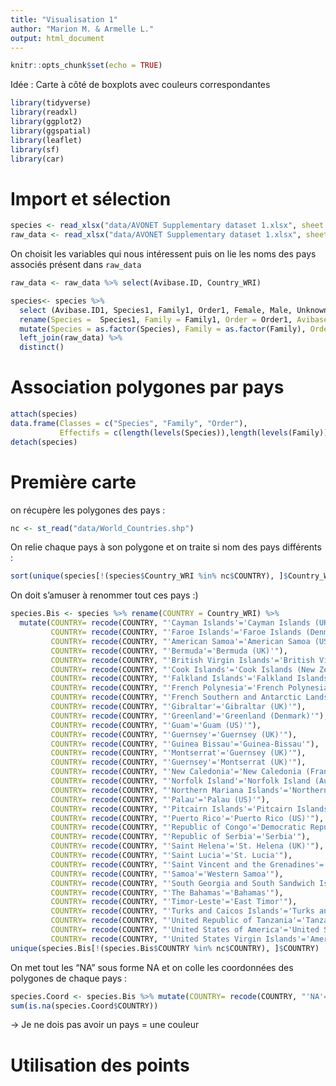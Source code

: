 ```yaml
---
title: "Visualisation 1"
author: "Marion M. & Armelle L."
output: html_document
---
```


```r
knitr::opts_chunk$set(echo = TRUE)
```

Idée : Carte à côté de boxplots avec couleurs correspondantes 

```r
library(tidyverse)
library(readxl)
library(ggplot2)
library(ggspatial)
library(leaflet)
library(sf)
library(car)
```

# Import et sélection 

```r
species <- read_xlsx("data/AVONET Supplementary dataset 1.xlsx", sheet = 2) # on utilise les données de BirdLife
raw_data <- read_xlsx("data/AVONET Supplementary dataset 1.xlsx", sheet = 6) # utile car colonne 'COUNTRY' 
```

On choisit les variables qui nous intéressent puis on lie les noms des pays associés présent dans `raw_data`
```r
raw_data <- raw_data %>% select(Avibase.ID, Country_WRI)

species<- species %>% 
  select (Avibase.ID1, Species1, Family1, Order1, Female, Male, Unknown, Beak.Length_Culmen, Beak.Length_Nares, Beak.Width, Beak.Depth, Tarsus.Length, Wing.Length, Kipps.Distance, `Hand-Wing.Index`, Tail.Length, Mass, Habitat, Habitat.Density, Migration, Trophic.Level, Trophic.Niche, Primary.Lifestyle, Min.Latitude, Max.Latitude, Centroid.Latitude, Centroid.Longitude, Range.Size) %>% 
  rename(Species =  Species1, Family = Family1, Order = Order1, Avibase.ID= Avibase.ID1) %>% 
  mutate(Species = as.factor(Species), Family = as.factor(Family), Order = as.factor(Order)) %>% 
  left_join(raw_data) %>% 
  distinct()

```
# Association polygones par pays 

```r
attach(species)
data.frame(Classes = c("Species", "Family", "Order"), 
           Effectifs = c(length(levels(Species)),length(levels(Family)),length(levels(Order))))
detach(species)
```

# Première carte 

on récupère les polygones des pays : 
```r
nc <- st_read("data/World_Countries.shp")
```

On relie chaque pays à son polygone et on traite si nom des pays différents :
```r
sort(unique(species[!(species$Country_WRI %in% nc$COUNTRY), ]$Country_WRI)) # Pays pas reconnu dans `nc`
```
On doit s'amuser à renommer tout ces pays :) 
```r
species.Bis <- species %>% rename(COUNTRY = Country_WRI) %>% 
  mutate(COUNTRY= recode(COUNTRY, "'Cayman Islands'='Cayman Islands (UK)'"), 
         COUNTRY= recode(COUNTRY, "'Faroe Islands'='Faroe Islands (Denmark)'"), 
         COUNTRY= recode(COUNTRY, "'American Samoa'='American Samoa (US)'"),
         COUNTRY= recode(COUNTRY, "'Bermuda'='Bermuda (UK)'"), 
         COUNTRY= recode(COUNTRY, "'British Virgin Islands'='British Virgin Islands(UK)'"),
         COUNTRY= recode(COUNTRY, "'Cook Islands'='Cook Islands (New Zealand)'"),
         COUNTRY= recode(COUNTRY, "'Falkland Islands'='Falkland Islands (UK)'"),
         COUNTRY= recode(COUNTRY, "'French Polynesia'='French Polynesia (France)'"), 
         COUNTRY= recode(COUNTRY, "'French Southern and Antarctic Lands'='French Southern & Antarctic Lands (France)'"), 
         COUNTRY= recode(COUNTRY, "'Gibraltar'='Gibraltar (UK)'"), 
         COUNTRY= recode(COUNTRY, "'Greenland'='Greenland (Denmark)'"), 
         COUNTRY= recode(COUNTRY, "'Guam'='Guam (US)'"), 
         COUNTRY= recode(COUNTRY, "'Guernsey'='Guernsey (UK)'"), 
         COUNTRY= recode(COUNTRY, "'Guinea Bissau'='Guinea-Bissau'"),
         COUNTRY= recode(COUNTRY, "'Montserrat'='Guernsey (UK)'"),
         COUNTRY= recode(COUNTRY, "'Guernsey'='Montserrat (UK)'"),
         COUNTRY= recode(COUNTRY, "'New Caledonia'='New Caledonia (France)'"),
         COUNTRY= recode(COUNTRY, "'Norfolk Island'='Norfolk Island (Australia)'"),
         COUNTRY= recode(COUNTRY, "'Northern Mariana Islands'='Northern Mariana Islands (US)'"),
         COUNTRY= recode(COUNTRY, "'Palau'='Palau (US)'"),
         COUNTRY= recode(COUNTRY, "'Pitcairn Islands'='Pitcairn Islands (UK)'"),
         COUNTRY= recode(COUNTRY, "'Puerto Rico'='Puerto Rico (US)'"),
         COUNTRY= recode(COUNTRY, "'Republic of Congo'='Democratic Republic of the Congo'"),
         COUNTRY= recode(COUNTRY, "'Republic of Serbia'='Serbia'"),
         COUNTRY= recode(COUNTRY, "'Saint Helena'='St. Helena (UK)'"),
         COUNTRY= recode(COUNTRY, "'Saint Lucia'='St. Lucia'"),
         COUNTRY= recode(COUNTRY, "'Saint Vincent and the Grenadines'='St. Vincent and the Grenadines'"),
         COUNTRY= recode(COUNTRY, "'Samoa'='Western Samoa'"),
         COUNTRY= recode(COUNTRY, "'South Georgia and South Sandwich Islands'='South Georgia and the South Sandwich Is (UK)'"),
         COUNTRY= recode(COUNTRY, "'The Bahamas'='Bahamas'"),
         COUNTRY= recode(COUNTRY, "'Timor-Leste'='East Timor'"),
         COUNTRY= recode(COUNTRY, "'Turks and Caicos Islands'='Turks and Caicos Islands (UK)'"),
         COUNTRY= recode(COUNTRY, "'United Republic of Tanzania'='Tanzania'"),
         COUNTRY= recode(COUNTRY, "'United States of America'='United States'"),
         COUNTRY= recode(COUNTRY, "'United States Virgin Islands'='American Virgin Islands (US)'"))
unique(species.Bis[!(species.Bis$COUNTRY %in% nc$COUNTRY), ]$COUNTRY)
```
On met tout les "NA" sous forme NA et on colle les coordonnées des polygones de chaque pays :
```r
species.Coord <- species.Bis %>% mutate(COUNTRY= recode(COUNTRY, "'NA'=NA")) %>% left_join(nc) %>% rename()
sum(is.na(species.Coord$COUNTRY))
```
-> Je ne dois pas avoir un pays = une couleur 

# Utilisation des points 

